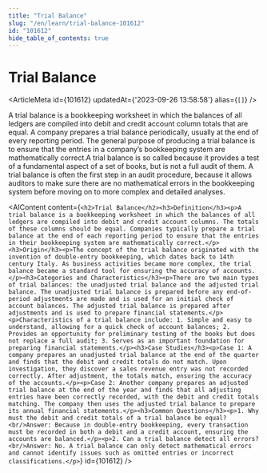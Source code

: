 ```yaml
---
title: "Trial Balance"
slug: "/en/learn/trial-balance-101612"
id: "101612"
hide_table_of_contents: true
---
```



# Trial Balance

<ArticleMeta id={101612} updatedAt={'2023-09-26 13:58:58'} alias={`[]`} />
<div className='border-solid border-b border-t-0 my-4 border-[var(--ifm-color-gray-300)]' />

A trial balance is a bookkeeping worksheet in which the balances of all ledgers are compiled into debit and credit account column totals that are equal. A company prepares a trial balance periodically, usually at the end of every reporting period. The general purpose of producing a trial balance is to ensure that the entries in a company’s bookkeeping system are mathematically correct.A trial balance is so called because it provides a test of a fundamental aspect of a set of books, but is not a full audit of them. A trial balance is often the first step in an audit procedure, because it allows auditors to make sure there are no mathematical errors in the bookkeeping system before moving on to more complex and detailed analyses.

<AIContent content={`<h2>Trial Balance</h2><h3>Definition</h3><p>A trial balance is a bookkeeping worksheet in which the balances of all ledgers are compiled into debit and credit account columns. The totals of these columns should be equal. Companies typically prepare a trial balance at the end of each reporting period to ensure that the entries in their bookkeeping system are mathematically correct.</p><h3>Origin</h3><p>The concept of the trial balance originated with the invention of double-entry bookkeeping, which dates back to 14th century Italy. As business activities became more complex, the trial balance became a standard tool for ensuring the accuracy of accounts.</p><h3>Categories and Characteristics</h3><p>There are two main types of trial balances: the unadjusted trial balance and the adjusted trial balance. The unadjusted trial balance is prepared before any end-of-period adjustments are made and is used for an initial check of account balances. The adjusted trial balance is prepared after adjustments and is used to prepare financial statements.</p><p>Characteristics of a trial balance include: 1. Simple and easy to understand, allowing for a quick check of account balances; 2. Provides an opportunity for preliminary testing of the books but does not replace a full audit; 3. Serves as an important foundation for preparing financial statements.</p><h3>Case Studies</h3><p>Case 1: A company prepares an unadjusted trial balance at the end of the quarter and finds that the debit and credit totals do not match. Upon investigation, they discover a sales revenue entry was not recorded correctly. After adjustment, the totals match, ensuring the accuracy of the accounts.</p><p>Case 2: Another company prepares an adjusted trial balance at the end of the year and finds that all adjusting entries have been correctly recorded, with the debit and credit totals matching. The company then uses the adjusted trial balance to prepare its annual financial statements.</p><h3>Common Questions</h3><p>1. Why must the debit and credit totals of a trial balance be equal?<br/>Answer: Because in double-entry bookkeeping, every transaction must be recorded in both a debit and a credit account, ensuring the accounts are balanced.</p><p>2. Can a trial balance detect all errors?<br/>Answer: No. A trial balance can only detect mathematical errors and cannot identify issues such as omitted entries or incorrect classifications.</p>`} id={101612} />
